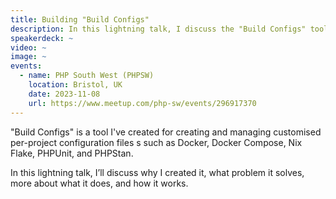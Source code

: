 ```yaml
---
title: Building "Build Configs"
description: In this lightning talk, I discuss the "Build Configs" tool I've built to create configuration files.
speakerdeck: ~
video: ~
image: ~
events:
  - name: PHP South West (PHPSW)
    location: Bristol, UK
    date: 2023-11-08
    url: https://www.meetup.com/php-sw/events/296917370
---
```


"Build Configs" is a tool I've created for creating and managing customised per-project configuration files s such as Docker, Docker Compose, Nix Flake, PHPUnit, and PHPStan.

In this lightning talk, I’ll discuss why I created it, what problem it solves, more about what it does, and how it works.
